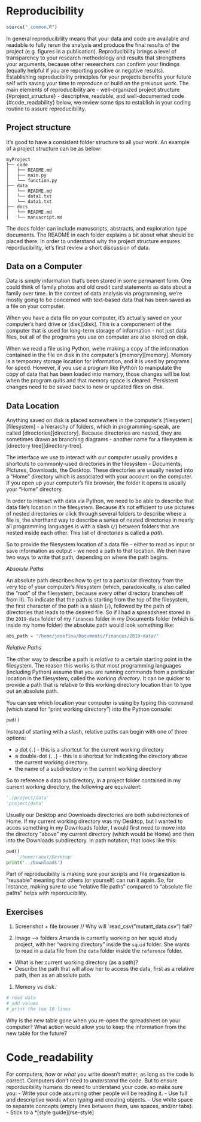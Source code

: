 # Reproducibility

```r
source("_common.R")
```
In general reproducibility means that your data and code are available and readable to fully rerun the analysis and produce the final results of the project (e.g. figures in a publication). Reproducibility brings a level of transparency to your research methodology and results that strengthens your arguments, because other researchers can confirm your findings (equally helpful if you are reporting positive or negative results). Establishing reproducibility principles for your projects benefits your future self with saving your time to reproduce or build on the preivous work.  The main elements of reproducibility are 
- well-organized project structure {#project_structure}
- descriptive, readable, and well-documented code {#code_readability}
below, we review some tips to establish in your coding routine to assure reproducibility. 


## Project structure {#project_structure}
It's good to have a consistent folder structure to all your work.
An example of a project structure can be as below: 
```
myProject
├── code
│   ├── README.md
│   ├── main.py
│   └── function.py
├── data
│   └── README.md
│   └── data1.txt
│   └── data1.txt
├── docs
│   └── README.md
│   └── manuscript.md
```

The docs folder can include manuscripts, abstracts, and exploration type documents. The README in each folder explains a bit about what should be placed there. In order to understand why the project structure ensures reporducibility, let's first review a short discussion of data.

## Data on a Computer
Data is simply information that's been stored in some permanent form. One
could think of family photos and old credit card statements as data about a
family over time. In the context of data analysis via programming, we're
mostly going to be concerned with text-based data that has been saved as
a file on your computer.

When you have a data file on your computer, it's actually saved on your
computer's hard drive or [disk][disk]. This is a componenent of the computer that
is used for long-term storage of information - not just data files, but all
of the programs you use on computer are also stored on disk.

When we read a file using Python, we're making a copy of the information
contained in the file on disk in the computer's
[memory][memory]. Memory is a temporary
storage location for information, and it is used by programs for speed.
However, if you use a program like Python to manipulate the copy of data that
has been loaded into memory, those changes will be lost when the program
quits and that memory space is cleared. Persistent changes need to be saved
back to new or updated files on disk.

## Data Location

Anything saved on disk is placed somewhere in the computer's
[filesystem][filesystem] -
a hierarchy of folders, which in programming-speak, are called
[directories][directory].
Because directories are nested, they are sometimes drawn as branching
diagrams - another name for a filesystem is [directory tree][directory-tree].

The interface we use to interact with our computer usually provides a
shortcuts to commonly-used directories in the filesystem - Documents, Pictures,
Downloads, the Desktop. These directories are usually nested into a "Home"
directory which is associated with your account on the computer. If you open
up your computer's file browser, the folder it opens is usually your "Home"
directory.

In order to interact with data via Python, we need to be able to describe that
data file's location in the filesystem. Because it's not efficient to use
pictures of nested directories or click through several folders to describe
where a file is, the shorthand way to describe a series of nested directories
in nearly all programming languages
is with a slash (`/`) between folders that are nested inside each other.
This list of directories is called a *path*.

So to provide the filesystem location of a data file - either to read as input
or save information as output - we need a path to that location. We then have
two ways to write that path, depending on where the path begins.

*Absolute Paths*

An absolute path describes how to get to a particular directory from the very
top of your computer's filesystem (which, paradoxically, is also called the
"root" of the filesystem, because every other directory branches off from it).
To indicate that the path is starting from the top of the filesystem, the
first character of the path is a slash (`/`), followed by the path of
directories that leads to the desired file. So if I had a spreadsheet stored
in the `2019-data` folder of my `finances` folder in my Documents folder
(which is inside my home folder)
the absolute path would look something like:

```python
abs_path = "/home/josefina/Documents/finances/2019-data/"
```

*Relative Paths*

The other way to describe a path is *relative* to a certain starting point
in the filesystem. The reason this works is that most programming languages
(including Python) assume that you are running commands from a particular
location in the filesystem, called the *working directory*. It can be quicker
to provide a path that is relative to this working directory location than
to type out an absolute path.

You can see which location your computer is using by typing this command (which stand for
"print working directory") into the Python console:

```python
pwd()
```

Instead of starting with a slash, relative paths can begin with one of three
options:

* a dot (`.`) - this is a shortcut for the current working directory
* a double-dot (`..`) - this is a shortcut for indicating the directory
above the current working directory.
* the name of a subdirectory in the current working directory

So to reference a data subdirectory, in a project folder contained in
my current working directory, the following are equivalent:

```python
'./project/data'
'project/data'
```

Usually our Desktop and Downloads directories are both subdirectories of
Home. If my current working directory was my Desktop, but I wanted to acces
something in my Downloads folder, I would first need to move into the
directory "above" my current directory (which would be Home) and then into
the Downloads subdirectory. In path notation, that looks like this:

```python
pwd()
    '/home/raoul/Desktop'
print('../Downloads')
```

Part of reproducibility is making sure your scripts and file organization is
"reusable" meaning that others (or yourself) can run it again. So, for instance,
making sure to use "relative file paths" compared to "absolute file paths" helps with reporducibility.  


## Exercises

1. Screenshot + file browser // Why will `read_csv("mutant_data.csv") fail?

1. Image --> folders
Amanda is currently working on her squid study project, with her "working
directory" inside the `squid` folder. She wants to read in a data file from
the `data` folder inside the `reference` folder.
- What is her current working directory (as a path)?
- Describe the path that will allow her to access the data, first as a
relative path, then as an absolute path.

1. Memory vs disk.

```python
# read data
# add values
# print the top 10 lines
```

Why is the new table gone when you re-open the spreadsheet on your computer?
What action would allow you to keep the information from the new table for the future?


# Code_readability {#code_readability}
For computers, *how* or *what* you write doesn't matter, as long as the code is correct. Computers don't need to *understand* the code. But to ensure reporducibility humans do need to understand your code. so make sure you: 
- Write your code assuming other people will be reading it.
- Use full and descriptive words when typing and creating objects.
- Use white space to separate concepts (empty lines between them, use spaces,
and/or tabs).
- Stick to a *[style guide][rse-style]



